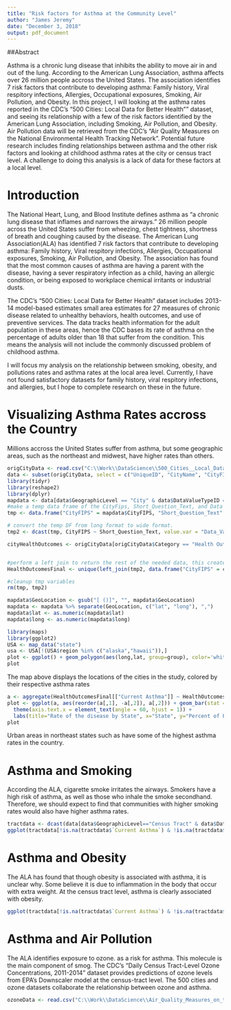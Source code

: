 ```yaml
---
title: "Risk factors for Asthma at the Community Level"
author: "James Jeremy"
date: "December 3, 2018"
output: pdf_document
---
```


##Abstract

Asthma is a chronic lung disease that inhibits the ability to move air in and out of the lung. According to the American Lung Association, asthma affects over 26 million people accross the United States. The association identifies 7 risk factors that contribute to developing asthma: Family history, Viral respitory infections, Allergies, Occupational exposures, Smoking, Air Pollution, and Obesity. In this project, I will looking at the asthma rates reported in the CDC's "500 Cities: Local Data for Better Health"" dataset, and seeing its relationship with a few of the risk factors identified by the American Lung Association, including Smoking, Air Pollution, and Obesity. Air Pollution data will be retrieved from the CDC's "Air Quality Measures on the National Environmental Health Tracking Network". Potential future research includes finding relationships between asthma and the other risk factors and looking at childhood asthma rates at the city or census tract level. A challenge to doing this analysis is a lack of data for these factors at a local level. 

# Introduction

The National Heart, Lung, and Blood Institute defines asthma as "a chronic lung disease that inflames and narrows the airways." 26 million people across the United States suffer from wheezing, chest tightness, shortness of breath and coughing caused by the disease. The American Lung Association(ALA) has identified 7 risk factors that contribute to developing asthma: Family history, Viral respitory infections, Allergies, Occupational exposures, Smoking, Air Pollution, and Obesity. The association has found that the most common causes of asthma are having a parent with the disease, having a sever respiratory infection as a child, having an allergic condition, or being exposed to workplace chemical irritants or industrial dusts.

The CDC's "500 Cities: Local Data for Better Health" dataset includes 2013-14 model-based estimates small area estimates for 27 measures of chronic disease related to unhealthy behaviors, health outcomes, and use of preventive services. The data tracks health information for the adult population in these areas, hence the CDC bases its rate of asthma on the percentage of adults older than 18 that suffer from the condition. This means the analysis will not include the commonly discussed problem of childhood asthma. 

I will focus my analysis on the relationship between smoking, obesity, and pollutions rates and asthma rates at the local area level. Currently, I have not found satisfactory datasets for family history, viral respitory infections, and allergies, but I hope to complete research on these in the future.

# Visualizing Asthma Rates accross the Country

Millions accross the United States suffer from asthma, but some geographic areas, such as the northeast and midwest, have higher rates than others.

```r
origCityData <- read.csv("C:\\Work\\DataScience\\500_Cities__Local_Data_for_Better_Health__2017_release.csv")
data <- subset(origCityData, select = c("UniqueID", "CityName", "CityFIPS", "TractFIPS", "StateAbbr", "GeoLocation", "Year","Measure","Data_Value","PopulationCount","GeographicLevel", "Short_Question_Text", "Category", "DataValueTypeID", "DataSource"))
library(tidyr)
library(reshape2)
library(dplyr)
mapdata <- data[data$GeographicLevel == "City" & data$DataValueTypeID == "AgeAdjPrv" & data$Category == "Health Outcomes" & !(data$StateAbbr %in% c("AK","HI")),]
#make a temp data frame of the CityFips, Short_Question_Text, and Data Value
tmp <- data.frame("CityFIPS" = mapdata$CityFIPS, "Short_Question_Text" = mapdata$Short_Question_Text, "Data_Value" = mapdata$Data_Value)

# convert the temp DF from long format to wide format. 
tmp2 <- dcast(tmp, CityFIPS ~ Short_Question_Text, value.var = "Data_Value", median)

cityHealthOutcomes <- origCityData[origCityData$Category == "Health Outcomes" & origCityData$StateAbbr != "US" & origCityData$GeographicLevel=="City" & origCityData$DataValueTypeID == "AgeAdjPrv",]


#perform a left join to return the rest of the needed data, this creates duplicate records. The unique() function remove duplicate records.
HealthOutcomesFinal <- unique(left_join(tmp2, data.frame("CityFIPS" = cityHealthOutcomes$CityFIPS, "StateDesc" = cityHealthOutcomes$StateDesc, "CityName" = cityHealthOutcomes$CityName, "Category" = cityHealthOutcomes$Category, "DataSource" = cityHealthOutcomes$DataSource, "PopulationCount" = cityHealthOutcomes$PopulationCount, "Geolocation" = cityHealthOutcomes$GeoLocation)))

#cleanup tmp variables
rm(tmp, tmp2)

mapdata$GeoLocation <- gsub("[ ()]", "", mapdata$GeoLocation)
mapdata <- mapdata %>% separate(GeoLocation, c("lat", "long"), ",")
mapdata$lat <- as.numeric(mapdata$lat)
mapdata$long <- as.numeric(mapdata$long)

library(maps)
library(ggplot2)
USA <- map_data("state")
usa <- USA[!(USA$region %in% c("alaska","hawaii")),]
plot <- ggplot() + geom_polygon(aes(long,lat, group=group), color='white', fill="grey65", data=USA) + geom_point(data=mapdata[mapdata$Short_Question_Text == "Current Asthma",], aes(long,lat,color=Data_Value))
plot
```

The map above displays the locations of the cities in the study, colored by their respective asthma rates

```r
a <- aggregate(HealthOutcomesFinal[["Current Asthma"]] ~ HealthOutcomesFinal$StateDesc, FUN = mean)
plot <- ggplot(a, aes(reorder(a[,1], -a[,2]), a[,2])) + geom_bar(stat = "identity") + 
  theme(axis.text.x = element_text(angle = 60, hjust = 1)) + 
  labs(title="Rate of the disease by State", x="State", y="Percent of Population")
plot
```
Urban areas in northeast states such as have some of the highest asthma rates in the country.

# Asthma and Smoking

According the ALA, cigarette smoke irritates the airways. Smokers have a high risk of asthma, as well as those who inhale the smoke secondhand. Therefore, we should expect to find that communities with higher smoking rates would also have higher asthma rates.

```r
tractdata <- dcast(data[data$GeographicLevel=="Census Tract" & data$DataValueTypeID=="CrdPrv",], UniqueID+CityName+TractFIPS+StateAbbr+GeoLocation+Year+PopulationCount+GeographicLevel~Short_Question_Text, value.var="Data_Value")
ggplot(tractdata[!is.na(tractdata$`Current Asthma`) & !is.na(tractdata$`Current Smoking`),], aes(x=`Current Smoking`,y=`Current Asthma`)) + geom_point() + geom_smooth(method='lm')
```

# Asthma and Obesity

The ALA has found that though obesity is associated with asthma, it is unclear why. Some believe it is due to inflammation in the body that occur with extra weight. At the census tract level, asthma is clearly associated with obesity. 

```r
ggplot(tractdata[!is.na(tractdata$`Current Asthma`) & !is.na(tractdata$Obesity),], aes(x=Obesity,y=`Current Asthma`)) + geom_point() + geom_smooth(method='lm')
```


# Asthma and Air Pollution

The ALA identifies exposure to ozone. as a risk for asthma. This molecule is the main component of smog. The CDC's "Daily Census Tract-Level Ozone Concentrations, 2011-2014" dataset provides predictions of ozone levels from EPA's Downscaler model at the census-tract level. The 500 cities and ozone datasets collaborate the relationship between ozone and asthma. 

```r
ozoneData <- read.csv("C:\\Work\\DataScience\\Air_Quality_Measures_on_the_National_Environmental_Health_Tracking_Network.csv")
```
